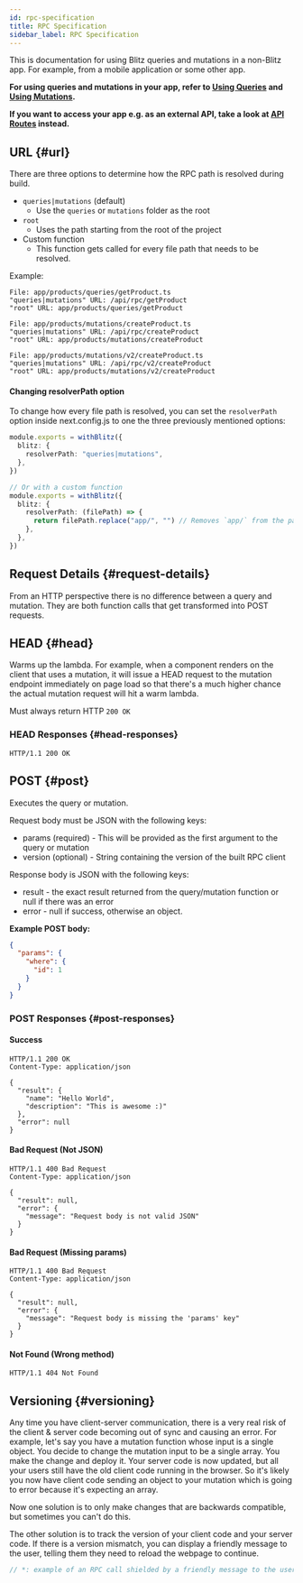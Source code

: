 ```yaml
---
id: rpc-specification
title: RPC Specification
sidebar_label: RPC Specification
---
```


<Card type="caution">

This is documentation for using Blitz queries and mutations in a non-Blitz
app. For example, from a mobile application or some other app.

**For using queries and mutations in your app, refer to
[Using Queries](./query-usage) and [Using Mutations](./mutation-usage).**

**If you want to access your app e.g. as an external API, take a look at
[API Routes](https://nextjs.org/docs/api-routes/introduction) instead.**

</Card>

## URL {#url}

There are three options to determine how the RPC path is resolved during
build.

- `queries|mutations` (default)
  - Use the `queries` or `mutations` folder as the root
- `root`
  - Uses the path starting from the root of the project
- Custom function
  - This function gets called for every file path that needs to be
    resolved.

Example:

```
File: app/products/queries/getProduct.ts
"queries|mutations" URL: /api/rpc/getProduct
"root" URL: app/products/queries/getProduct

File: app/products/mutations/createProduct.ts
"queries|mutations" URL: /api/rpc/createProduct
"root" URL: app/products/mutations/createProduct

File: app/products/mutations/v2/createProduct.ts
"queries|mutations" URL: /api/rpc/v2/createProduct
"root" URL: app/products/mutations/v2/createProduct
```

#### Changing resolverPath option

To change how every file path is resolved, you can set the `resolverPath`
option inside next.config.js to one the three previously mentioned
options:

```ts
module.exports = withBlitz({
  blitz: {
    resolverPath: "queries|mutations",
  },
})

// Or with a custom function
module.exports = withBlitz({
  blitz: {
    resolverPath: (filePath) => {
      return filePath.replace("app/", "") // Removes `app/` from the path
    },
  },
})
```

## Request Details {#request-details}

From an HTTP perspective there is no difference between a query and
mutation. They are both function calls that get transformed into POST
requests.

## HEAD {#head}

Warms up the lambda. For example, when a component renders on the client
that uses a mutation, it will issue a HEAD request to the mutation
endpoint immediately on page load so that there's a much higher chance the
actual mutation request will hit a warm lambda.

Must always return HTTP `200 OK`

### HEAD Responses {#head-responses}

```http
HTTP/1.1 200 OK
```

## POST {#post}

Executes the query or mutation.

Request body must be JSON with the following keys:

- params (required) - This will be provided as the first argument to the
  query or mutation
- version (optional) - String containing the version of the built RPC
  client

Response body is JSON with the following keys:

- result - the exact result returned from the query/mutation function or
  null if there was an error
- error - null if success, otherwise an object.

**Example POST body:**

```json
{
  "params": {
    "where": {
      "id": 1
    }
  }
}
```

### POST Responses {#post-responses}

#### Success

```http
HTTP/1.1 200 OK
Content-Type: application/json

{
  "result": {
    "name": "Hello World",
    "description": "This is awesome :)"
  },
  "error": null
}
```

#### Bad Request (Not JSON)

```http
HTTP/1.1 400 Bad Request
Content-Type: application/json

{
  "result": null,
  "error": {
    "message": "Request body is not valid JSON"
  }
}
```

#### Bad Request (Missing params)

```http
HTTP/1.1 400 Bad Request
Content-Type: application/json

{
  "result": null,
  "error": {
    "message": "Request body is missing the 'params' key"
  }
}
```

#### Not Found (Wrong method)

```http
HTTP/1.1 404 Not Found
```

## Versioning {#versioning}

Any time you have client-server communication, there is a very real risk
of the client & server code becoming out of sync and causing an error. For
example, let's say you have a mutation function whose input is a single
object. You decide to change the mutation input to be a single array. You
make the change and deploy it. Your server code is now updated, but all
your users still have the old client code running in the browser. So it's
likely you now have client code sending an object to your mutation which
is going to error because it's expecting an array.

Now one solution is to only make changes that are backwards compatible,
but sometimes you can't do this.

The other solution is to track the version of your client code and your
server code. If there is a version mismatch, you can display a friendly
message to the user, telling them they need to reload the webpage to
continue.

```js
// *: example of an RPC call shielded by a friendly message to the user
```
